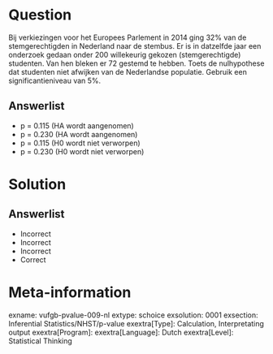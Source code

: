 Question
========

Bij verkiezingen voor het Europees Parlement in 2014 ging 32% van de stemgerechtigden in Nederland naar de stembus. Er is in datzelfde jaar een onderzoek gedaan onder 200 willekeurig gekozen (stemgerechtigde) studenten. Van hen bleken er 72 gestemd te hebben. Toets de nulhypothese dat studenten niet afwijken van de Nederlandse populatie. Gebruik een significantieniveau van 5%.
  
Answerlist
----------
* p = 0.115  (HA wordt aangenomen)
* p = 0.230  (HA wordt aangenomen)
* p = 0.115  (H0 wordt niet verworpen)
* p = 0.230  (H0 wordt niet verworpen)

Solution
========

Answerlist
----------
* Incorrect
* Incorrect
* Incorrect
* Correct

Meta-information
================
exname: vufgb-pvalue-009-nl
extype: schoice
exsolution: 0001
exsection: Inferential Statistics/NHST/p-value
exextra[Type]: Calculation, Interpretating output
exextra[Program]: 
exextra[Language]: Dutch
exextra[Level]: Statistical Thinking